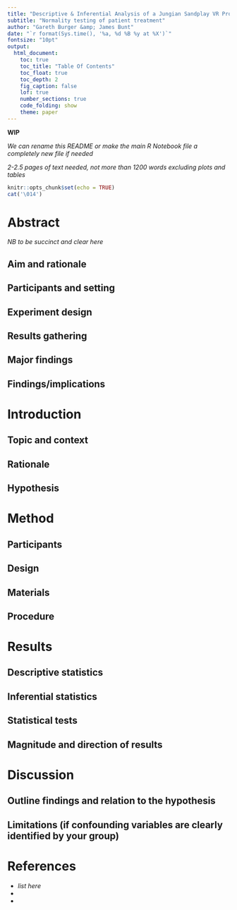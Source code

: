 ```yaml
---
title: "Descriptive & Inferential Analysis of a Jungian Sandplay VR Project"
subtitle: "Normality testing of patient treatment"
author: "Gareth Burger &amp; James Bunt"
date: "`r format(Sys.time(), '%a, %d %B %y at %X')`"
fontsize: "10pt"
output: 
  html_document:
    toc: true
    toc_title: "Table Of Contents"
    toc_float: true
    toc_depth: 2
    fig_caption: false
    lof: true
    number_sections: true
    code_folding: show
    theme: paper
---
```


**WIP**

*We can rename this README or make the main R Notebook file a completely new file if needed*

*2-2.5 pages of text needed, not more than 1200 words excluding plots and tables*

```r
knitr::opts_chunk$set(echo = TRUE)
cat('\014')
```


# Abstract
*NB to be succinct and clear here*

## Aim and rationale



## Participants and setting



## Experiment design



## Results gathering



## Major findings



## Findings/implications



# Introduction

## Topic and context



## Rationale



## Hypothesis



# Method

## Participants



## Design



## Materials



## Procedure



# Results

## Descriptive statistics



## Inferential statistics



## Statistical tests



## Magnitude and direction of results



# Discussion

## Outline findings and relation to the hypothesis



## Limitations (if confounding variables are clearly identified by your group)



# References
- *list here*
-
-